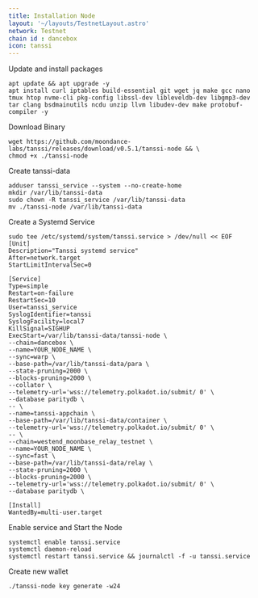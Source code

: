 ```yaml
---
title: Installation Node
layout: '~/layouts/TestnetLayout.astro'
network: Testnet
chain id : dancebox
icon: tanssi
---
```


 Update and install packages
```
apt update && apt upgrade -y
apt install curl iptables build-essential git wget jq make gcc nano tmux htop nvme-cli pkg-config libssl-dev libleveldb-dev libgmp3-dev tar clang bsdmainutils ncdu unzip llvm libudev-dev make protobuf-compiler -y
```
 Download Binary
```
wget https://github.com/moondance-labs/tanssi/releases/download/v0.5.1/tanssi-node && \
chmod +x ./tanssi-node
```
 Create tanssi-data
```
adduser tanssi_service --system --no-create-home
mkdir /var/lib/tanssi-data
sudo chown -R tanssi_service /var/lib/tanssi-data
mv ./tanssi-node /var/lib/tanssi-data
```
 Create a Systemd Service
```
sudo tee /etc/systemd/system/tanssi.service > /dev/null << EOF
[Unit]
Description="Tanssi systemd service"
After=network.target
StartLimitIntervalSec=0

[Service]
Type=simple
Restart=on-failure
RestartSec=10
User=tanssi_service
SyslogIdentifier=tanssi
SyslogFacility=local7
KillSignal=SIGHUP
ExecStart=/var/lib/tanssi-data/tanssi-node \
--chain=dancebox \
--name=YOUR_NODE_NAME \
--sync=warp \
--base-path=/var/lib/tanssi-data/para \
--state-pruning=2000 \
--blocks-pruning=2000 \
--collator \
--telemetry-url='wss://telemetry.polkadot.io/submit/ 0' \
--database paritydb \
-- \
--name=tanssi-appchain \
--base-path=/var/lib/tanssi-data/container \
--telemetry-url='wss://telemetry.polkadot.io/submit/ 0' \
-- \
--chain=westend_moonbase_relay_testnet \
--name=YOUR_NODE_NAME \
--sync=fast \
--base-path=/var/lib/tanssi-data/relay \
--state-pruning=2000 \
--blocks-pruning=2000 \
--telemetry-url='wss://telemetry.polkadot.io/submit/ 0' \
--database paritydb \

[Install]
WantedBy=multi-user.target
```

 Enable service and Start the Node
```
systemctl enable tanssi.service
systemctl daemon-reload
systemctl restart tanssi.service && journalctl -f -u tanssi.service
```
 Create new wallet
```
./tanssi-node key generate -w24
```

